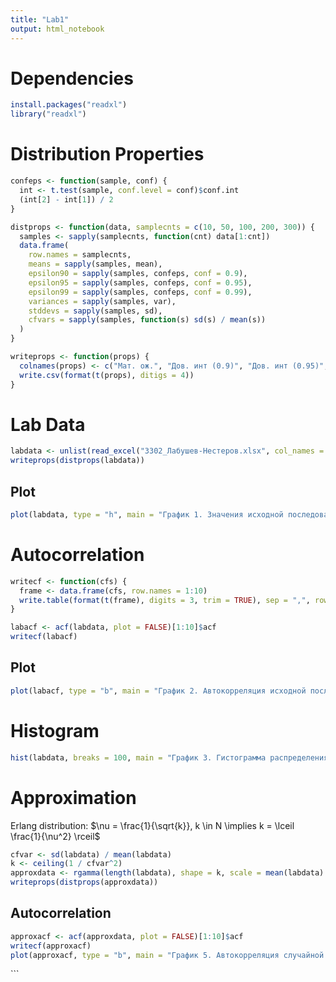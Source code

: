 ```yaml
---
title: "Lab1"
output: html_notebook
---
```


# Dependencies

```r
install.packages("readxl")
library("readxl")
```

# Distribution Properties

```r
confeps <- function(sample, conf) {
  int <- t.test(sample, conf.level = conf)$conf.int
  (int[2] - int[1]) / 2
}

distprops <- function(data, samplecnts = c(10, 50, 100, 200, 300)) {
  samples <- sapply(samplecnts, function(cnt) data[1:cnt])
  data.frame(
    row.names = samplecnts,
    means = sapply(samples, mean),
    epsilon90 = sapply(samples, confeps, conf = 0.9),
    epsilon95 = sapply(samples, confeps, conf = 0.95),
    epsilon99 = sapply(samples, confeps, conf = 0.99),
    variances = sapply(samples, var),
    stddevs = sapply(samples, sd),
    cfvars = sapply(samples, function(s) sd(s) / mean(s))
  )
}

writeprops <- function(props) {
  colnames(props) <- c("Мат. ож.", "Дов. инт (0.9)", "Дов. инт (0.95)", "Дов. инт. (0.99)", "Дисперсия", "С. к. о.", "К-т вариации")
  write.csv(format(t(props), ditigs = 4))
}
```

# Lab Data

```r
labdata <- unlist(read_excel("3302_Лабушев-Нестеров.xlsx", col_names = FALSE))
writeprops(distprops(labdata))
```

## Plot

```r
plot(labdata, type = "h", main = "График 1. Значения исходной последовательности", xlab = "Порядковый номер элемента", ylab = "Значение элемента")
```

# Autocorrelation

```r
writecf <- function(cfs) {
  frame <- data.frame(cfs, row.names = 1:10)
  write.table(format(t(frame), digits = 3, trim = TRUE), sep = ",", row.names = FALSE)
}

labacf <- acf(labdata, plot = FALSE)[1:10]$acf
writecf(labacf)
```

## Plot

```r
plot(labacf, type = "b", main = "График 2. Автокорреляция исходной последовательности", xlab = "Сдвиг последовательности", ylab = "Коэффициент автокорреляции")
```

# Histogram

```r
hist(labdata, breaks = 100, main = "График 3. Гистограмма распределения частот последовательности", xlab = "Интервалы значений", ylab = "Частота")
```

# Approximation

Erlang distribution: $\nu = \frac{1}{\sqrt{k}}, k \in N \implies k = \lceil \frac{1}{\nu^2} \rceil$

```r
cfvar <- sd(labdata) / mean(labdata)
k <- ceiling(1 / cfvar^2)
approxdata <- rgamma(length(labdata), shape = k, scale = mean(labdata) / k)
writeprops(distprops(approxdata))
```

## Autocorrelation

```r
approxacf <- acf(approxdata, plot = FALSE)[1:10]$acf
writecf(approxacf)
plot(approxacf, type = "b", main = "График 5. Автокорреляция случайной последовательности", xlab = "Сдвиг последовательности", ylab = "Коэффициент автокорреляции")
```

```